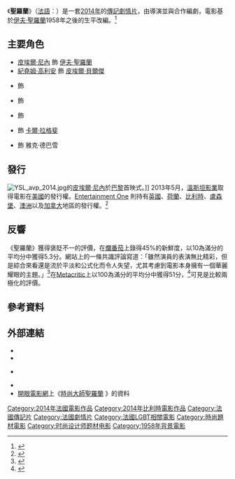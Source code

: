 {{noteTA
|T=zh-tw:時尚大師聖羅蘭; zh-hk:聖羅蘭 (電影); zh-mo:聖羅蘭 (電影);
|G1=Movie
|G2=Show
|1=zh-tw:時尚大師聖羅蘭; zh-hk:聖羅蘭; zh-mo:聖羅蘭;
}}

{{Infobox film
| name           = 聖羅蘭
| original_name  = ''{{lang|fr|Yves Saint Laurent}}''
| image          = Yves Saint Laurent 2014 (HK film poster).jpg
| caption        = 電影海報
| director       = {{tsl|en|Jalil Lespert|加里·勒斯培}}
| producer       = {{tsl|en|Yannick Bolloré|雅尼克·博洛雷}}<br />Wassim Béji
| writer         = {{tsl|en|Jacques Fieschi|賈克·費許}}<br />加里·勒斯培<br />Jérémie Guez<br />Marie-Pierre Huster
| based on       = 
| starring       = [[皮埃爾·尼內|皮埃爾·尼內]]<br />[[紀堯姆·高利安|紀堯姆·高利安]]<br />{{tsl|en|Charlotte Le Bon|夏洛蒂·勒邦}}<br />{{tsl|en|Laura Smet|蘿拉·史梅}}<br />{{tsl|en|Marie de Villepin|瑪莉·德維爾潘}}<br />{{tsl|fr|Xavier Lafitte|薩維·臘菲第}}<br />{{tsl|en|Nikolai Kinski|尼可萊·金斯基}}
| music          = {{tsl|en|Ibrahim Maalouf|易卜拉欣·馬盧夫}}<ref>{{cite news |first=Annie |last=Yanbékian |url=http://culturebox.francetvinfo.fr/ibrahim-maalouf-ecrit-la-musique-du-film-de-jalil-lespert-sur-saint-laurent-140481 |title=Ibrahim Maalouf écrit la musique du film de Jalil Lespert sur Saint Laurent |work=Culturebox |date=13 August 2013 |accessdate=10 April 2014 |language=fr |archive-date=2013-12-19 |archive-url=https://web.archive.org/web/20131219223828/http://culturebox.francetvinfo.fr/ibrahim-maalouf-ecrit-la-musique-du-film-de-jalil-lespert-sur-saint-laurent-140481 |dead-url=no }}</ref>
| cinematography = {{tsl|en|Thomas Hardmeier|湯瑪士·哈梅耶}}
| editing        = François Gédigier
| studio         = [[Canal+|Canal+]]<br />[[溫斯坦影業|SND Films]]<br />Wy Productions
| distributor    = SND Films
| released       = {{flagicon|FRA}} 2014年1月8日<br />{{flagicon|BEL}} 2014年1月15日<br />{{flagicon|HK}} 2014年4月10日<br />{{flagicon|ROC}} 2014年5月30日
| runtime        = 105分鐘<!--Theatrical runtime: 105:35--><ref>{{Cite web |url=http://www.bbfc.co.uk/releases/yves-saint-laurent-film |title=存档副本 |access-date=2017-01-24 |archive-date=2019-09-02 |archive-url=https://web.archive.org/web/20190902055101/https://bbfc.co.uk/releases/yves-saint-laurent-film |dead-url=no }}</ref>
| country        = {{FRA}}<br />{{BEL}}
| language       = [[法語|法語]]、[[英語|英語]]、[[俄語|俄語]]<br />[[阿拉伯語|阿拉伯語]]、[[日語|日語]]
| budget         = [[Euro|€]]12,000,000<ref name="JP"/>
| gross          = [[USD|$]]21,000,000<ref name="JP">{{Cite web |url=http://www.jpbox-office.com/fichfilm.php?id=13914 |title=存档副本 |access-date=2017-01-24 |archive-date=2021-01-28 |archive-url=https://web.archive.org/web/20210128073438/http://www.jpbox-office.com/fichfilm.php?id=13914 |dead-url=no }}</ref>
| tw_name    = 時尚大師聖羅蘭
| hk_name    = 聖羅蘭
| mo_name   = 聖羅蘭
}}

《'''聖羅蘭'''》（[[法語|法語]]：''{{lang|fr|Yves Saint Laurent}}''）是一套[[2014年電影|2014年]]的[[傳記片|傳記]][[劇情片|劇情片]]，由{{tsl|en|Jalil Lespert|加里·勒斯培}}導演並與{{tsl|en|Jacques Fieschi|賈克·費許}}合作編劇，電影基於[[伊夫·聖羅蘭|伊夫·聖羅蘭]]1958年之後的生平改編。<ref name="Yves Saint Laurent Biopic Wins Pierre Bergé's Approval">{{cite web | url=http://www.wwd.com/eye/people/yves-saint-laurent-biopic-wins-pierre-bergs-approval-7333885?src=nl/wkEye/20140110 | title=Yves Saint Laurent Biopic Wins Pierre Bergé's Approval | publisher=WWD | date=10 January 2014 | accessdate=10 January 2014 | author=Diderich, Joelle | archive-date=2014-01-11 | archive-url=https://web.archive.org/web/20140111000154/http://www.wwd.com/eye/people/yves-saint-laurent-biopic-wins-pierre-bergs-approval-7333885?src=nl%2FwkEye%2F20140110 | dead-url=no }}</ref>

== 主要角色 ==
* [[皮埃爾·尼內|皮埃爾·尼內]] 飾 [[伊夫·聖羅蘭|伊夫·聖羅蘭]]
* [[紀堯姆·高利安|紀堯姆·高利安]] 飾 [[皮埃爾·貝爾傑|皮埃爾·貝爾傑]]
* {{tsl|en|Charlotte Le Bon|夏洛蒂·勒邦}} 飾 {{tsl|fr|Victoire Doutreleau|薇多莉·杜特盧}}
* {{tsl|en|Laura Smet|蘿拉·史梅}} 飾 {{tsl|en|Loulou de la Falaise|露露·德·拉法萊絲}}
* {{tsl|en|Marie de Villepin|瑪莉·德維爾潘}} 飾 {{tsl|en|Betty Catroux|貝蒂·卡圖}}
* {{tsl|en|Nikolai Kinski|尼可萊·金斯基}} 飾 [[卡爾·拉格斐|卡爾·拉格斐]]
* {{tsl|fr|Xavier Lafitte|薩維·臘菲第}} 飾 雅克·德巴雪

== 發行 ==
[[File:YSL_avp_2014.jpg|thumb]]的[[皮埃爾·尼內|皮埃爾·尼內]]於[[巴黎|巴黎]]首映式。]]
2013年5月，[[溫斯坦影業|溫斯坦影業]]取得電影在[[美國|美國]]的發行權。[[Entertainment_One|Entertainment One]] 則持有[[英國|英國]]、[[荷蘭|荷蘭]]、[[比利時|比利時]]、[[盧森堡|盧森堡]]、[[澳洲|澳洲]]以及[[加拿大|加拿大]]地區的發行權。<ref>{{cite news|title=TWC Takes U.S. Rights to Yves Saint Laurent Biopic|url=http://variety.com/2013/film/news/twc-takes-u-s-rights-to-yves-saint-laurent-biopic-1200326076/|accessdate=25 July 2013|newspaper=variety.com|date=19 March 2013|archive-date=2021-01-23|archive-url=https://web.archive.org/web/20210123123712/https://variety.com/2013/film/news/twc-takes-u-s-rights-to-yves-saint-laurent-biopic-1200326076/|dead-url=no}}</ref>

== 反響 ==
《聖羅蘭》獲得褒貶不一的評價，在[[爛番茄|爛番茄]]上錄得45%的新鮮度，以10為滿分的平均分中獲得5.3分。網站上的一條共識評論寫道：「雖然演員的表演無比精彩，但是綜合來看還是流於平淡和公式化而令人失望，尤其考慮到電影本身擁有一個華麗耀眼的主題。」<ref>{{cite web |url=http://www.rottentomatoes.com/m/yves_saint_laurent/ |title=Yves Saint Laurent (2014) |work=Rotten Tomatoes |accessdate=22 August 2014 |archive-date=2021-02-28 |archive-url=https://web.archive.org/web/20210228014625/https://www.rottentomatoes.com/m/yves_saint_laurent |dead-url=no }}</ref>在[[Metacritic|Metacritic]]上以100為滿分的平均分中獲得51分，<ref>{{cite web |url=http://www.metacritic.com/movie/yves-saint-laurent |title=Yves Saint Laurent |work=Metacritic |accessdate=22 August 2014 |archive-date=2021-02-28 |archive-url=https://web.archive.org/web/20210228005129/https://www.metacritic.com/movie/yves-saint-laurent |dead-url=no }}</ref>可見是比較兩極化的評價。

== 參考資料 ==
{{reflist}}

== 外部連結 ==
* {{IMDb title|2707858|聖羅蘭}}
* {{mojo title|yvessaintlaurent|聖羅蘭}}
* {{Yahoo-movie-hk title|23313-聖羅蘭|聖羅蘭}} {{zh-hk}}
* {{yahoomovie id|5169|時尚大師聖羅蘭}}
* [[開眼電影網|開眼電影網]]上《[http://app2.atmovies.com.tw/film/fyen72707858/ 時尚大師聖羅蘭] {{Wayback|url=http://app2.atmovies.com.tw/film/fyen72707858/ |date=20200210013926 }}》的資料 {{zh-tw}}

[[Category:2014年法國電影作品|Category:2014年法國電影作品]]
[[Category:2014年比利時電影作品|Category:2014年比利時電影作品]]
[[Category:法國傳記片|Category:法國傳記片]]
[[Category:法國劇情片|Category:法國劇情片]]
[[Category:法國LGBT相關電影|Category:法國LGBT相關電影]]
[[Category:時尚題材電影|Category:時尚題材電影]]
[[Category:时尚设计师题材电影|Category:时尚设计师题材电影]]
[[Category:1958年背景電影|Category:1958年背景電影]]
